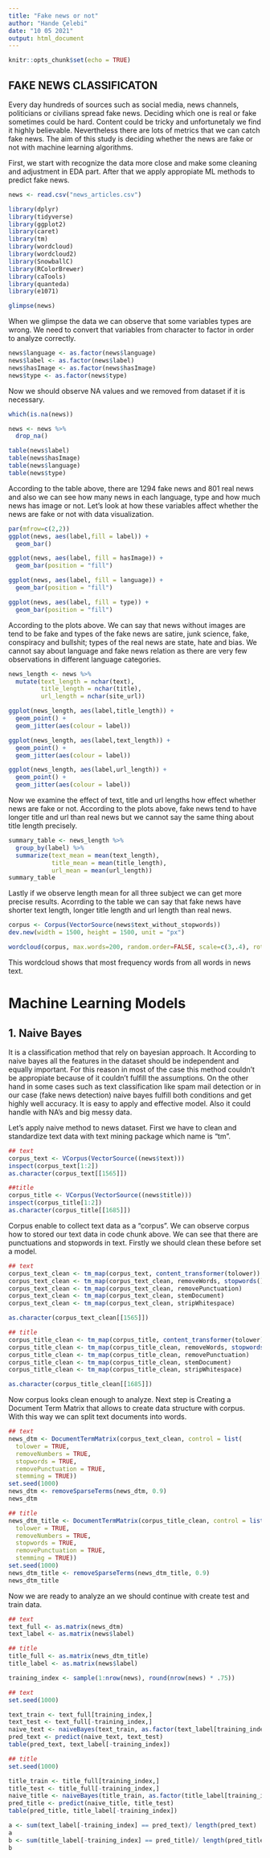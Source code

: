 ```yaml
---
title: "Fake news or not"
author: "Hande Çelebi"
date: "10 05 2021"
output: html_document
---
```


```r
knitr::opts_chunk$set(echo = TRUE)
```

## FAKE NEWS CLASSIFICATON


Every day hundreds of sources such as social media, news channels, politicians or civilians spread fake news. Deciding which one is real or fake sometimes could be hard. Content could be tricky and unfortunetaly we find it highly believable. Nevertheless there are lots of metrics that we can catch fake news. The aim of this study is deciding whether the news are fake or not with machine learning algorithms.

First, we start with recognize the data more close and make some cleaning and adjustment in EDA part. After that we apply appropiate ML methods to predict fake news.

```r
news <- read.csv("news_articles.csv")

library(dplyr)
library(tidyverse)
library(ggplot2)
library(caret)
library(tm)
library(wordcloud)
library(wordcloud2)
library(SnowballC)
library(RColorBrewer)
library(caTools)
library(quanteda)
library(e1071)

glimpse(news)
```
When we glimpse the data we can observe that some variables types are wrong. We need to convert that variables from character to factor in order to analyze correctly.

```r
news$language <- as.factor(news$language)
news$label <- as.factor(news$label)
news$hasImage <- as.factor(news$hasImage)
news$type <- as.factor(news$type)
```

Now we should observe NA values and we removed from dataset if it is necessary.

```r
which(is.na(news))

news <- news %>%
  drop_na()

```


```r
table(news$label)
table(news$hasImage)
table(news$language)
table(news$type)
```
According to the table above, there are 1294 fake news and 801 real news and also we can see how many news in each language, type and how much news has image or not. Let's look at how these variables affect whether the news are fake or not with data visualization.

```r
par(mfrow=c(2,2))
ggplot(news, aes(label,fill = label)) + 
  geom_bar()

ggplot(news, aes(label, fill = hasImage)) + 
  geom_bar(position = "fill")

ggplot(news, aes(label, fill = language)) + 
  geom_bar(position = "fill")

ggplot(news, aes(label, fill = type)) + 
  geom_bar(position = "fill")
```
According to the plots above. We can say that news without images are tend to be fake and types of the fake news are satire, junk science, fake, conspiracy and bullshit; types of the real news are state, hate and bias. We cannot say about language and fake news relation as there are very few observations in different language categories.


```r
news_length <- news %>%
  mutate(text_length = nchar(text),
         title_length = nchar(title),
         url_length = nchar(site_url))

ggplot(news_length, aes(label,title_length)) + 
  geom_point() + 
  geom_jitter(aes(colour = label))

ggplot(news_length, aes(label,text_length)) + 
  geom_point() + 
  geom_jitter(aes(colour = label))

ggplot(news_length, aes(label,url_length)) + 
  geom_point() + 
  geom_jitter(aes(colour = label))
```
Now we examine the effect of text, title and url lengths how effect whether news are fake or not. According to the plots above, fake news tend to have longer title and url than real news but we cannot say the same thing about title length precisely. 

```r
summary_table <- news_length %>%
  group_by(label) %>%
  summarize(text_mean = mean(text_length),
            title_mean = mean(title_length),
            url_mean = mean(url_length))
summary_table
```
Lastly if we observe length mean for all three subject we can get more precise results. Acorrding to the table we can say that fake news have shorter text length, longer title length and url length than real news.

```r
corpus <- Corpus(VectorSource(news$text_without_stopwords))
dev.new(width = 1500, height = 1500, unit = "px")

wordcloud(corpus, max.words=200, random.order=FALSE, scale=c(3,.4), rot.per=0.15, colors=brewer.pal(12,"Paired"))
```

This wordcloud shows that most frequency words from all words in news text. 

# Machine Learning Models

## 1. Naive Bayes

It is a classification method that rely on bayesian approach. It According to naive bayes all the features in the dataset should be independent and equally important. For this reason in most of the case this method couldn't be appropiate because of it couldn't fulfill the assumptions. On the other hand in some cases such as text classification like spam mail detection or in our case (fake news detection) naive bayes fulfill both conditions and get highly well accuracy. It is easy to apply and effective model. Also it could handle with NA's and big messy data.

Let's apply naive method to news dataset. First we have to clean and standardize text data with text mining package which name is "tm".

```r
## text
corpus_text <- VCorpus(VectorSource((news$text)))
inspect(corpus_text[1:2])
as.character(corpus_text[[1565]])

##title
corpus_title <- VCorpus(VectorSource((news$title)))
inspect(corpus_title[1:2])
as.character(corpus_title[[1685]])

```
Corpus enable to collect text data as a "corpus". We can observe corpus how to stored our text data in code chunk above. We can see that there are punctuations and stopwords in text. Firstly we should clean these before set a model.

```r
## text
corpus_text_clean <- tm_map(corpus_text, content_transformer(tolower))
corpus_text_clean <- tm_map(corpus_text_clean, removeWords, stopwords())
corpus_text_clean <- tm_map(corpus_text_clean, removePunctuation)
corpus_text_clean <- tm_map(corpus_text_clean, stemDocument)
corpus_text_clean <- tm_map(corpus_text_clean, stripWhitespace)

as.character(corpus_text_clean[[1565]])

## title
corpus_title_clean <- tm_map(corpus_title, content_transformer(tolower))
corpus_title_clean <- tm_map(corpus_title_clean, removeWords, stopwords())
corpus_title_clean <- tm_map(corpus_title_clean, removePunctuation)
corpus_title_clean <- tm_map(corpus_title_clean, stemDocument)
corpus_title_clean <- tm_map(corpus_title_clean, stripWhitespace)

as.character(corpus_title_clean[[1685]])

```

Now corpus looks clean enough to analyze. Next step is Creating a Document Term Matrix that allows to create data structure with corpus. With this way we can split text documents into words.

```r
## text
news_dtm <- DocumentTermMatrix(corpus_text_clean, control = list(
  tolower = TRUE,
  removeNumbers = TRUE,
  stopwords = TRUE,
  removePunctuation = TRUE,
  stemming = TRUE))
set.seed(1000)
news_dtm <- removeSparseTerms(news_dtm, 0.9)
news_dtm

## title
news_dtm_title <- DocumentTermMatrix(corpus_title_clean, control = list(
  tolower = TRUE,
  removeNumbers = TRUE,
  stopwords = TRUE,
  removePunctuation = TRUE,
  stemming = TRUE))
set.seed(1000)
news_dtm_title <- removeSparseTerms(news_dtm_title, 0.9)
news_dtm_title

```

Now we are ready to analyze an we should continue with create test and train data.

```r
## text
text_full <- as.matrix(news_dtm)
text_label <- as.matrix(news$label)

## title
title_full <- as.matrix(news_dtm_title)
title_label <- as.matrix(news$label)

```


```r
training_index <- sample(1:nrow(news), round(nrow(news) * .75))

## text
set.seed(1000)

text_train <- text_full[training_index,]
text_test <- text_full[-training_index,]
naive_text <- naiveBayes(text_train, as.factor(text_label[training_index]))
pred_text <- predict(naive_text, text_test)
table(pred_text, text_label[-training_index])

## title
set.seed(1000)

title_train <- title_full[training_index,]
title_test <- title_full[-training_index,]
naive_title <- naiveBayes(title_train, as.factor(title_label[training_index]))
pred_title <- predict(naive_title, title_test)
table(pred_title, title_label[-training_index])
```

```r
a <- sum(text_label[-training_index] == pred_text)/ length(pred_text)
a
b <- sum(title_label[-training_index] == pred_title)/ length(pred_title)
b
```

